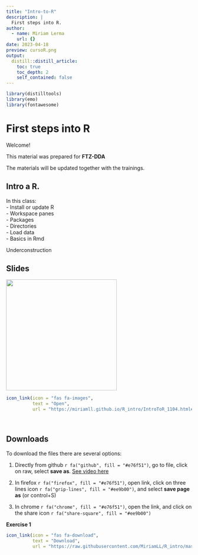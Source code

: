 ```yaml
---
title: "Intro-to-R"
description: |
  First steps into R.
author:
  - name: Miriam Lerma
    url: {}
date: 2023-04-18
preview: cursoR.png
output:
  distill::distill_article:
    toc: true
    toc_depth: 2
    self_contained: false
---
```


```r
library(distilltools)
library(emo)
library(fontawesome)
```

# First steps into R

Welcome!

This material was prepared for **FTZ-DDA**

The materials will be updated together with the trainings.

## Intro a R.
In this class: <br>
- Install or update R  
- Workspace panes  
- Packages  
- Directories  
- Load data  
- Basics in Rmd  



Underconstruction

## Slides
<html>
<body>
   <left>
      <a href="https://miriamll.github.io/R_intro/IntroToR_1104.html#1"><img src="https://media.tenor.com/MRCIli40TYoAAAAi/under-construction90s-90s.gif" style="width:300px"></a>
   </left>
</body>
</html>


```r
icon_link(icon = "fas fa-images",
          text = "Open",
          url = "https://miriamll.github.io/R_intro/IntroToR_1104.html#1")
```

<br>

## Downloads

To download the files there are several options:  

1. Directly from github `r fa("github", fill = "#e76f51")`, go to file, click on raw, select **save as**. [See video here](https://www.gitkraken.com/learn/git/github-download#how-to-download-a-csv-from-github)

2. In firefox `r fa("firefox", fill = "#e76f51")`, open link, click on three lines icon `r fa("grip-lines", fill = "#ee9b00")`, and select **save page as** (or control+S)

3. In chrome `r fa("chrome", fill = "#e76f51")`, open the link, and click on the share icon `r fa("share-square", fill = "#ee9b00")`

**Exercise 1**


```r
icon_link(icon = "fas fa-download",
          text = "Download",
          url = "https://raw.githubusercontent.com/MiriamLL/R_intro/master/01Exercises.R")
```

